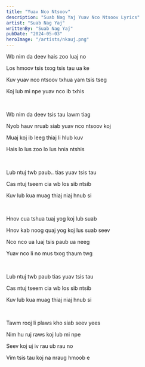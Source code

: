 ```yaml
---
title: "Yuav Nco Ntsoov"
description: "Suab Nag Yaj Yuav Nco Ntsoov Lyrics"
artist: "Suab Nag Yaj"
writtenBy: "Suab Nag Yaj"
pubDate: "2024-05-03"
heroImage: "/artists/nkauj.png"
---
```


Wb nim da deev hais zoo luaj no

Los hmoov tsis txog tsis tau ua ke

Kuv yuav nco ntsoov txhua yam tsis tseg

Koj lub mi npe yuav nco ib txhis

<br />

Wb nim da deev tsis tau lawm tiag

Nyob hauv nruab siab yuav nco ntsoov koj

Muaj koj ib leeg thiaj li hlub kuv

Hais lo lus zoo lo lus hnia ntshis

<br />

Lub ntuj twb paub.. tias yuav tsis tau

Cas ntuj tseem cia wb los sib ntsib

Kuv lub kua muag thiaj niaj hnub si

<br />

Hnov cua tshua tuaj yog koj lub suab

Hnov kab noog quaj yog koj lus suab seev

Nco nco ua luaj tsis paub ua neeg

Yuav nco li no mus txog thaum twg

<br />

Lub ntuj twb paub tias yuav tsis tau

Cas ntuj tseem cia wb los sib ntsib

Kuv lub kua muag thiaj niaj hnub si

<br />

Tawm rooj li plaws kho siab seev yees

Nim hu ruj raws koj lub mi npe

Seev koj uj iv rau ub rau no

Vim tsis tau koj na nraug hmoob e
